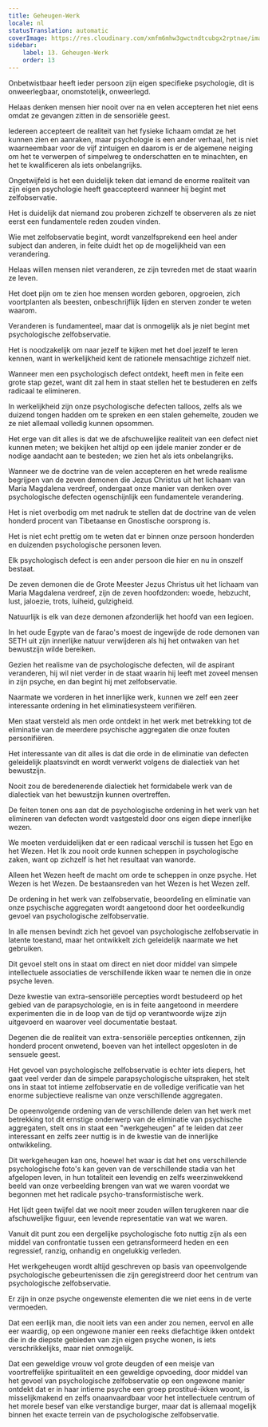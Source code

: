 ```yaml
---
title: Geheugen-Werk
locale: nl
statusTranslation: automatic
coverImage: https://res.cloudinary.com/xmfm6mhw3gwctndtcubgx2rptnae/image/upload/v1741354419/small_cover_la_gran_rebelion_28716e29d2.webp
sidebar:
    label: 13. Geheugen-Werk
    order: 13
---
```

Onbetwistbaar heeft ieder persoon zijn eigen specifieke psychologie, dit is onweerlegbaar, onomstotelijk, onweerlegd.

Helaas denken mensen hier nooit over na en velen accepteren het niet eens omdat ze gevangen zitten in de sensoriële geest.

Iedereen accepteert de realiteit van het fysieke lichaam omdat ze het kunnen zien en aanraken, maar psychologie is een ander verhaal, het is niet waarneembaar voor de vijf zintuigen en daarom is er de algemene neiging om het te verwerpen of simpelweg te onderschatten en te minachten, en het te kwalificeren als iets onbelangrijks.

Ongetwijfeld is het een duidelijk teken dat iemand de enorme realiteit van zijn eigen psychologie heeft geaccepteerd wanneer hij begint met zelfobservatie.

Het is duidelijk dat niemand zou proberen zichzelf te observeren als ze niet eerst een fundamentele reden zouden vinden.

Wie met zelfobservatie begint, wordt vanzelfsprekend een heel ander subject dan anderen, in feite duidt het op de mogelijkheid van een verandering.

Helaas willen mensen niet veranderen, ze zijn tevreden met de staat waarin ze leven.

Het doet pijn om te zien hoe mensen worden geboren, opgroeien, zich voortplanten als beesten, onbeschrijflijk lijden en sterven zonder te weten waarom.

Veranderen is fundamenteel, maar dat is onmogelijk als je niet begint met psychologische zelfobservatie.

Het is noodzakelijk om naar jezelf te kijken met het doel jezelf te leren kennen, want in werkelijkheid kent de rationele mensachtige zichzelf niet.

Wanneer men een psychologisch defect ontdekt, heeft men in feite een grote stap gezet, want dit zal hem in staat stellen het te bestuderen en zelfs radicaal te elimineren.

In werkelijkheid zijn onze psychologische defecten talloos, zelfs als we duizend tongen hadden om te spreken en een stalen gehemelte, zouden we ze niet allemaal volledig kunnen opsommen.

Het erge van dit alles is dat we de afschuwelijke realiteit van een defect niet kunnen meten; we bekijken het altijd op een ijdele manier zonder er de nodige aandacht aan te besteden; we zien het als iets onbelangrijks.

Wanneer we de doctrine van de velen accepteren en het wrede realisme begrijpen van de zeven demonen die Jezus Christus uit het lichaam van Maria Magdalena verdreef, ondergaat onze manier van denken over psychologische defecten ogenschijnlijk een fundamentele verandering.

Het is niet overbodig om met nadruk te stellen dat de doctrine van de velen honderd procent van Tibetaanse en Gnostische oorsprong is.

Het is niet echt prettig om te weten dat er binnen onze persoon honderden en duizenden psychologische personen leven.

Elk psychologisch defect is een ander persoon die hier en nu in onszelf bestaat.

De zeven demonen die de Grote Meester Jezus Christus uit het lichaam van Maria Magdalena verdreef, zijn de zeven hoofdzonden: woede, hebzucht, lust, jaloezie, trots, luiheid, gulzigheid.

Natuurlijk is elk van deze demonen afzonderlijk het hoofd van een legioen.

In het oude Egypte van de farao's moest de ingewijde de rode demonen van SETH uit zijn innerlijke natuur verwijderen als hij het ontwaken van het bewustzijn wilde bereiken.

Gezien het realisme van de psychologische defecten, wil de aspirant veranderen, hij wil niet verder in de staat waarin hij leeft met zoveel mensen in zijn psyche, en dan begint hij met zelfobservatie.

Naarmate we vorderen in het innerlijke werk, kunnen we zelf een zeer interessante ordening in het eliminatiesysteem verifiëren.

Men staat versteld als men orde ontdekt in het werk met betrekking tot de eliminatie van de meerdere psychische aggregaten die onze fouten personifiëren.

Het interessante van dit alles is dat die orde in de eliminatie van defecten geleidelijk plaatsvindt en wordt verwerkt volgens de dialectiek van het bewustzijn.

Nooit zou de beredenerende dialectiek het formidabele werk van de dialectiek van het bewustzijn kunnen overtreffen.

De feiten tonen ons aan dat de psychologische ordening in het werk van het elimineren van defecten wordt vastgesteld door ons eigen diepe innerlijke wezen.

We moeten verduidelijken dat er een radicaal verschil is tussen het Ego en het Wezen. Het Ik zou nooit orde kunnen scheppen in psychologische zaken, want op zichzelf is het het resultaat van wanorde.

Alleen het Wezen heeft de macht om orde te scheppen in onze psyche. Het Wezen is het Wezen. De bestaansreden van het Wezen is het Wezen zelf.

De ordening in het werk van zelfobservatie, beoordeling en eliminatie van onze psychische aggregaten wordt aangetoond door het oordeelkundig gevoel van psychologische zelfobservatie.

In alle mensen bevindt zich het gevoel van psychologische zelfobservatie in latente toestand, maar het ontwikkelt zich geleidelijk naarmate we het gebruiken.

Dit gevoel stelt ons in staat om direct en niet door middel van simpele intellectuele associaties de verschillende ikken waar te nemen die in onze psyche leven.

Deze kwestie van extra-sensoriële percepties wordt bestudeerd op het gebied van de parapsychologie, en is in feite aangetoond in meerdere experimenten die in de loop van de tijd op verantwoorde wijze zijn uitgevoerd en waarover veel documentatie bestaat.

Degenen die de realiteit van extra-sensoriële percepties ontkennen, zijn honderd procent onwetend, boeven van het intellect opgesloten in de sensuele geest.

Het gevoel van psychologische zelfobservatie is echter iets diepers, het gaat veel verder dan de simpele parapsychologische uitspraken, het stelt ons in staat tot intieme zelfobservatie en de volledige verificatie van het enorme subjectieve realisme van onze verschillende aggregaten.

De opeenvolgende ordening van de verschillende delen van het werk met betrekking tot dit ernstige onderwerp van de eliminatie van psychische aggregaten, stelt ons in staat een "werkgeheugen" af te leiden dat zeer interessant en zelfs zeer nuttig is in de kwestie van de innerlijke ontwikkeling.

Dit werkgeheugen kan ons, hoewel het waar is dat het ons verschillende psychologische foto's kan geven van de verschillende stadia van het afgelopen leven, in hun totaliteit een levendig en zelfs weerzinwekkend beeld van onze verbeelding brengen van wat we waren voordat we begonnen met het radicale psycho-transformistische werk.

Het lijdt geen twijfel dat we nooit meer zouden willen terugkeren naar die afschuwelijke figuur, een levende representatie van wat we waren.

Vanuit dit punt zou een dergelijke psychologische foto nuttig zijn als een middel van confrontatie tussen een getransformeerd heden en een regressief, ranzig, onhandig en ongelukkig verleden.

Het werkgeheugen wordt altijd geschreven op basis van opeenvolgende psychologische gebeurtenissen die zijn geregistreerd door het centrum van psychologische zelfobservatie.

Er zijn in onze psyche ongewenste elementen die we niet eens in de verte vermoeden.

Dat een eerlijk man, die nooit iets van een ander zou nemen, eervol en alle eer waardig, op een ongewone manier een reeks diefachtige ikken ontdekt die in de diepste gebieden van zijn eigen psyche wonen, is iets verschrikkelijks, maar niet onmogelijk.

Dat een geweldige vrouw vol grote deugden of een meisje van voortreffelijke spiritualiteit en een geweldige opvoeding, door middel van het gevoel van psychologische zelfobservatie op een ongewone manier ontdekt dat er in haar intieme psyche een groep prostitué-ikken woont, is misselijkmakend en zelfs onaanvaardbaar voor het intellectuele centrum of het morele besef van elke verstandige burger, maar dat is allemaal mogelijk binnen het exacte terrein van de psychologische zelfobservatie.

